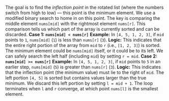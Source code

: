 The goal is to find the *inflection point* in the rotated list (where the numbers switch from high to low) — this point is the minimum element.
    We use a modified binary search to home in on this point.
    The key is comparing the middle element `nums[mid]` with the rightmost element `nums[r]`. This comparison tells us which part of the array is currently sorted and can be discarded.
        **Case 1: `nums[mid] < nums[r]`**
        **Example:** In `[4, 5, 1, 2, 3]`, if `mid` points to `1`, `nums[mid]` (`1`) is less than `nums[r]` (`3`).
        **Logic:** This indicates that the entire right portion of the array from `mid` to `r` (i.e., `[1, 2, 3]`) is sorted. The minimum element could be `nums[mid]` itself, or it could be to its left. We can safely search the left half (including `mid`) by setting `r = mid`.
        **Case 2: `nums[mid] >= nums[r]`**
        **Example:** In `[4, 5, 1, 2, 3]`, if `mid` points to `5` in an earlier step, `nums[mid]` (`5`) is greater than `nums[r]` (`3`).
        **Logic:** This indicates that the inflection point (the minimum value) must lie to the right of `mid`. The left portion `[4, 5]` is sorted but contains values larger than the true minimum. We discard this left portion by setting `l = mid + 1`.
    The loop terminates when `l` and `r` converge, at which point `nums[l]` is the smallest element.